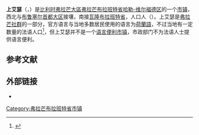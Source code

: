 {{不是|上艾瑟尔省}}
{{noteTA|G1=比利时地名}}
{{Infobox Belgium municipality
|name             = 上艾瑟
|native_name      = Overijse
|picture          = Former town hall of Overijse, Belgium (DSCF7525).jpg
|picture-legend   = 旧市政厅
|map              = Overijse Flemish-Brabant Belgium Map.svg
|map-legend       = 上艾瑟在[[弗拉芒布拉班特省|弗拉芒布拉班特省]]的位置
|arms             = Blason Overijse.svg
|flag             = Overijse vlag - 7500x5000pix.png
|arrondissement   = [[哈勒-维尔福德区|哈勒-维尔福德区]]
|nis              = 23062
|pyramid-date     =
|0-19=
|20-64=
|65=
|foreigners=
|foreigners-date  =
|mayor            = Inge Lenseclaes (Overijse 2002-[[新弗拉芒人聯盟|N-VA]])
|majority         = Overijse 2002-[[新弗拉芒人聯盟|N-VA]], <br>[[开放弗拉芒自由民主党|Open VLD]]-[[綠黨_(比利時)|Groen]] Overijse
|postal-codes     = 3090
|telephone-area   = 02, 016
|web              = [http://www.overijse.be/ www.overijse.be]
|coordinates      = {{coord|50|46|N|04|32|E|region:BE|display=inline,title}}
}}
'''上艾瑟'''（{{lang-nl|Overijse}}，{{IPA-nl|ˈoːvərɛi̯sə}}）是[[比利时|比利时]][[弗拉芒大區|弗拉芒大區]][[弗拉芒布拉班特省|弗拉芒布拉班特省]][[哈勒-维尔福德区|哈勒-维尔福德区]]的一个[[市镇_(比利时)|市镇]]，西北与[[布鲁塞尔首都大区|布鲁塞尔首都大区]]接壤，南接[[瓦隆布拉班特省|瓦隆布拉班特省]]，人口{{wikidata|property|normal+|P1082}}人（{{wikidata|qualifier|P1082|P585}}）。上艾瑟是[[弗拉芒社群|弗拉芒社群]]的一部分，官方语言与当地多数居民使用的语言为[[荷蘭語|荷蘭語]]，不过当地有一定数量的法语人口<ref>{{Cite web|title=Communes à facilités de la périphérie bruxelloise|url=http://www.axl.cefan.ulaval.ca/europe/belgiqueetatcarte44.htm|access-date=2021-10-29|work=www.axl.cefan.ulaval.ca|archive-date=2021-05-09|archive-url=https://web.archive.org/web/20210509202159/http://www.axl.cefan.ulaval.ca/europe/belgiqueetatcarte44.htm|dead-url=no}}</ref>，但上艾瑟并不是一个[[语言便利市镇|语言便利市镇]]，市政部门不为法语人士提供语言便利。

== 参考文献 ==
{{Reflist}}

==外部链接==
* {{Commons category-inline|Overijse}}

{{弗拉芒布拉班特省市镇}}
{{Authority control}}
{{DEFAULTSORT:Overijse}}
[[Category:弗拉芒布拉班特省市镇|Category:弗拉芒布拉班特省市镇]]
{{FlemishBrabant-geo-stub}}